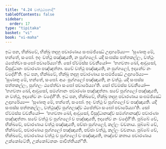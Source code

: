 ```yaml
---
title: "4.24 වත්ථුඨපනාදි"
tableOfContents: false
sidebar:
  order: 17
type: "tipitaka"
basket: "vi"
book: "vi-maha"
---
```



<DynamicBreadcrumb />

<Division number="239" book="vi-maha">

<Paragraph number="1102" book="vi-maha">
ඉධ පන, භික්ඛවේ, භික්ඛු තදහු පවාරණාය සංඝමජ්ඣේ උදාහරේය්‍ය—  ‘සුණාතු මේ, භන්තේ, සංඝෝ. ඉදං වත්ථු පඤ්ඤායති, න පුග්ගලෝ. යදි සංඝස්ස පත්තකල්ලං, වත්ථුං ඨපේත්වා සංඝෝ පවාරේය්‍යා’ති. සෝ ඒවමස්ස වචනීයෝ—  ‘භගවතා ඛෝ, ආවුසෝ, විසුද්ධානං පවාරණා පඤ්ඤත්තා. සචේ වත්ථු පඤ්ඤායති, න පුග්ගලෝ, ඉදානේව නං වදේහී’ති.
</Paragraph>

<Paragraph number="1103" book="vi-maha">
ඉධ පන, භික්ඛවේ, භික්ඛු තදහු පවාරණාය සංඝමජ්ඣේ උදාහරේය්‍ය—  ‘සුණාතු මේ, භන්තේ, සංඝෝ. අයං පුග්ගලෝ පඤ්ඤායති, න වත්ථු. යදි සංඝස්ස පත්තකල්ලං, පුග්ගලං ඨපේත්වා සංඝෝ පවාරේය්‍යා’ති. සෝ ඒවමස්ස වචනීයෝ—  ‘භගවතා ඛෝ, ආවුසෝ, සමග්ගානං පවාරණා පඤ්ඤත්තා. සචේ පුග්ගලෝ පඤ්ඤායති, න වත්ථු, ඉදානේව නං වදේහී’ති.
</Paragraph>

<Paragraph number="1104" book="vi-maha">
ඉධ පන, භික්ඛවේ, භික්ඛු තදහු පවාරණාය සංඝමජ්ඣේ උදාහරේය්‍ය—  ‘සුණාතු මේ, භන්තේ, සංඝෝ. ඉදං වත්ථු ච පුග්ගලෝ ච පඤ්ඤායති. යදි සංඝස්ස පත්තකල්ලං, වත්ථුඤ්ච පුග්ගලඤ්ච ඨපේත්වා සංඝෝ පවාරේය්‍යා’ති. සෝ ඒවමස්ස වචනීයෝ—  ‘භගවතා ඛෝ, ආවුසෝ, විසුද්ධානඤ්ච සමග්ගානඤ්ච පවාරණා පඤ්ඤත්තා. සචේ වත්ථු ච පුග්ගලෝ ච පඤ්ඤායති, ඉදානේව නං වදේහී’ති.
</Paragraph>

<Paragraph number="1105" book="vi-maha">
පුබ්බේ චේ, භික්ඛවේ, පවාරණාය වත්ථු පඤ්ඤායති, පච්ඡා පුග්ගලෝ, කල්ලං වචනාය. පුබ්බේ චේ, භික්ඛවේ, පවාරණාය පුග්ගලෝ පඤ්ඤායති, පච්ඡා වත්ථු, කල්ලං වචනාය. පුබ්බේ චේ, භික්ඛවේ, පවාරණාය වත්ථු ච පුග්ගලෝ ච පඤ්ඤායති, තඤ්චේ කතාය පවාරණාය උක්කෝටේති, උක්කෝටනකං පාචිත්තියන්”ති.
</Paragraph>
</Division>